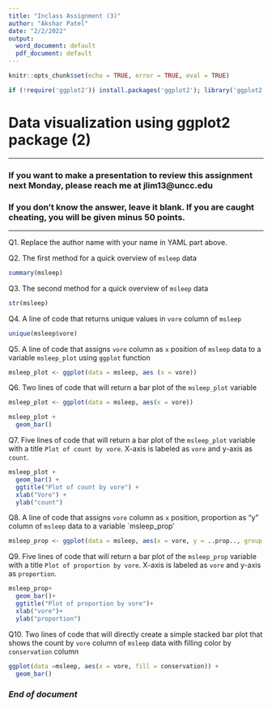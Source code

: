 ```yaml
---
title: "Inclass Assignment (3)"
author: "Akshar Patel"
date: "2/2/2022"
output:
  word_document: default
  pdf_document: default
---
```


```r
knitr::opts_chunk$set(echo = TRUE, error = TRUE, eval = TRUE)
```

```r
if (!require('ggplot2')) install.packages('ggplot2'); library('ggplot2') 
```

# Data visualization using ggplot2 package (2)

***
### If you want to make a presentation to review this assignment next Monday, please reach me at jlim13@uncc.edu

### If you don't know the answer, leave it blank. If you are caught cheating, you will be given minus 50 points.   
***

Q1. Replace the author name with your name in YAML part above. 

Q2. The first method for a quick overview of `msleep` data 
```r

summary(msleep)

```

Q3. The second method for a quick overview of `msleep` data 
```r

str(msleep)
```

Q4. A line of code that returns unique values in `vore` column of `msleep`
```r
unique(msleep$vore)

```

Q5. A line of code that assigns `vore` column as `x` position of `msleep` data to a variable `msleep_plot` using `ggplot` function
```r

msleep_plot <- ggplot(data = msleep, aes (x = vore))

```

Q6. Two lines of code that will return a bar plot of the `msleep_plot` variable 
```r

msleep_plot <- ggplot(data = msleep, aes(x = vore))

msleep_plot + 
  geom_bar()

```

Q7. Five lines of code that will return a bar plot of the `msleep_plot` variable with a title `Plot of count by vore`. X-axis is labeled as `vore` and y-axis as `count`.   
```r

msleep_plot + 
  geom_bar() +
  ggtitle("Plot of count by vore") +
  xlab("Vore") + 
  ylab("count")                   

```

Q8. A line of code that assigns `vore` column as `x` position, proportion as "y" column of `msleep` data to a variable  `msleep_prop'


```r

msleep_prop <- ggplot(data = msleep, aes(x = vore, y = ..prop.., group = 1))

```

Q9. Five lines of code that will return a bar plot of the `msleep_prop` variable with a title `Plot of proportion by vore`. X-axis is labeled as `vore` and y-axis as `proportion`. 
```r

msleep_prop+
  geom_bar()+
  ggtitle("Plot of proportion by vore")+
  xlab("vore")+
  ylab("proportion")

```

Q10. Two lines of code that will directly create a simple stacked bar plot that shows the count by `vore` column of `msleep` data with filling color by `conservation` column
```r

ggplot(data =msleep, aes(x = vore, fill = conservation)) + 
  geom_bar()

```

### *End of document*